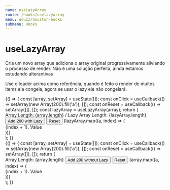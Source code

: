 ```yaml
---
name: useLazyArray
route: /hooks/uselazyarray
menu: eduzz/houston-hooks
submenu: Hooks
---
```







# useLazyArray

Cria um novo array que adiciona o array original progressivamente aliviando o processo de render. Não é uma solução perfeita, ainda estamos estudando alterantivas

<CircularProgress />

Use o loader acima como referência, quando é feito o render de muitos items ele congela, agora se usar o lazy ele não congelará.

<Playground>
  {() => {
    const [array, setArray] = useState([]);
    const onClick = useCallback(() => setArray(new Array(200).fill('a')), []);
    const onReset = useCallback(() => setArray([]), []);
    const lazyArray = useLazyArray(array);
    return (
      <div>
        <Typography>
          Array Length: {array.length} / Lazy Array Length: {lazyArray.length}
        </Typography>
        <Button onClick={onClick}>Add 200 with Lazy</Button>
        <Button onClick={onReset} variant='text'>
          Reset
        </Button>
        {lazyArray.map((a, index) => (
          <div key={index}>
            <Typography size='small'>{index + 1}. Value</Typography>
          </div>
        ))}
      </div>
    );
  }}
</Playground>

<br />

<Playground>
  {() => {
    const [array, setArray] = useState([]);
    const onClick = useCallback(() => setArray(new Array(200).fill('a')), []);
    const onReset = useCallback(() => setArray([]), []);
    return (
      <div>
        <Typography>Array Length: {array.length}</Typography>
        <Button onClick={onClick}>Add 200 without Lazy</Button>
        <Button onClick={onReset} variant='text'>
          Reset
        </Button>
        {array.map((a, index) => (
          <div key={index}>
            <Typography size='small'>{index + 1}. Value</Typography>
          </div>
        ))}
      </div>
    );
  }}
</Playground>
